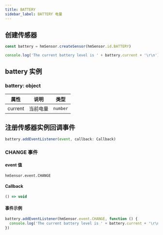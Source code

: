 ```yaml
---
title: BATTERY
sidebar_label: BATTERY 电量
---
```


## 创建传感器

```js
const battery = hmSensor.createSensor(hmSensor.id.BATTERY)

console.log('The current battery level is ' + battery.current + '\r\n')
```

## battery 实例

### battery: object

| 属性    | 说明     | 类型     |
| ------- | -------- | -------- |
| current | 当前电量 | `number` |

## 注册传感器实例回调事件

```js
battery.addEventListener(event, callback: Callback)
```

### CHANGE 事件

#### event 值

`hmSensor.event.CHANGE`

#### Callback

```ts
() => void
```

#### 事件示例

```js
battery.addEventListener(hmSensor.event.CHANGE, function () {
  console.log('The current battery level is ' + battery.current + '\r\n')
})
```
